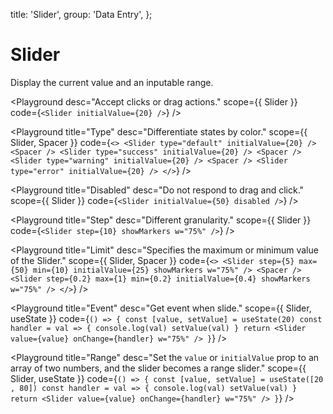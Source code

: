 
  title: 'Slider',
  group: 'Data Entry',
};

# Slider

Display the current value and an inputable range.

<Playground
  desc="Accept clicks or drag actions."
  scope={{ Slider }}
  code={`
<Slider initialValue={20} />
`}
/>

<Playground
  title="Type"
  desc="Differentiate states by color."
  scope={{ Slider, Spacer }}
  code={`
    <>
      <Slider type="default" initialValue={20} />
      <Spacer />
      <Slider type="success" initialValue={20} />
      <Spacer />
      <Slider type="warning" initialValue={20} />
      <Spacer />
      <Slider type="error" initialValue={20} />
    </>
`}
/>

<Playground
  title="Disabled"
  desc="Do not respond to drag and click."
  scope={{ Slider }}
  code={`
<Slider initialValue={50} disabled />
`}
/>

<Playground
  title="Step"
  desc="Different granularity."
  scope={{ Slider }}
  code={`
<Slider step={10} showMarkers w="75%" />
`}
/>

<Playground
  title="Limit"
  desc="Specifies the maximum or minimum value of the Slider."
  scope={{ Slider, Spacer }}
  code={`
<>
  <Slider step={5} max={50} min={10} initialValue={25} showMarkers w="75%" />
  <Spacer />
  <Slider step={0.2} max={1} min={0.2} initialValue={0.4} showMarkers w="75%" />
</>
`}
/>

<Playground
  title="Event"
  desc="Get event when slide."
  scope={{ Slider, useState }}
  code={`
() => {
  const [value, setValue] = useState(20)
  const handler = val => {
    console.log(val)
    setValue(val)
  }
  return <Slider value={value} onChange={handler} w="75%" />
}
`}
/>

<Playground
  title="Range"
  desc="Set the `value` or `initialValue` prop to an array of two numbers, and the slider becomes a range slider."
  scope={{ Slider, useState }}
  code={`
() => {
  const [value, setValue] = useState([20 , 80])
  const handler = val => {
    console.log(val)
    setValue(val)
  }
  return <Slider value={value} onChange={handler} w="75%" />
}
`}
/>


<Attributes component="Slider" edit="/app/components/slider.mdx"></Attributes>
